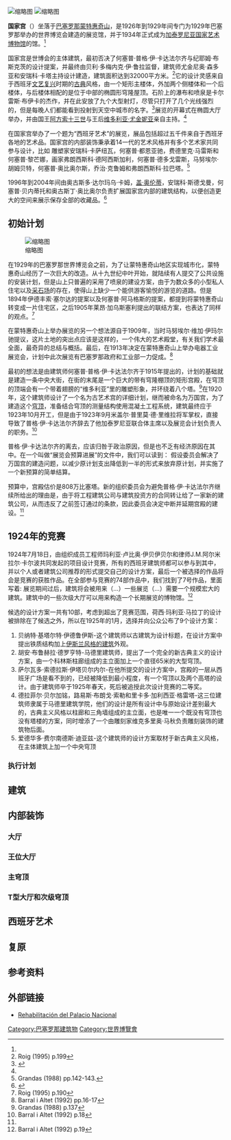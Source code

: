 [[File:050529_Barcelona_135.jpg|缩略图]]
[[File:Castell!.jpg|缩略图]]

'''国家宫'''（{{lang-ca|Palau Nacional}}）坐落于[[巴塞罗那|巴塞罗那]][[蒙特惠奇山|蒙特惠奇山]]，是1926年到1929年间专门为1929年巴塞罗那举办的世界博览会建造的展览馆，并于1934年正式成为[[加泰罗尼亚国家艺术博物馆|加泰罗尼亚国家艺术博物馆]]的馆。<ref name="R99" />

国家宫是世博会的主体建筑，最初否决了何塞普·普格·伊·卡达法尔齐与纪耶姆·布斯克茨的设计提案，并最终由贝利·多梅内克·伊·鲁拉监督，建筑师尤金尼奥·森多亚和安瑞科·卡塔主持设计建造，建筑面积达到32000平方米。<ref name="R99">Roig (1995) p.199</ref>它的设计灵感来自于西班牙[[文艺复兴|文艺复兴]]时期的[[古典主義|古典]]风格，由一个矩形主楼体，外加两个侧楼体和一个后楼体，与后楼体相配的是位于中部的椭圆形穹隆屋顶。石阶上的瀑布和喷泉是卡尔雷斯·布伊卡的杰作，并在此安放了九个大型射灯，尽管只打开了几个光线强烈的，但是每晚人们都能看到投射到天空中城市的名字。<ref name=autogenerated1>{{Cite web |url=http://www.skyscrapercity.com/showthread.php?t=120389 |title=La Exposición Internacional de 1929 |access-date=2013-06-14 |archive-url=https://web.archive.org/web/20121022175958/http://www.skyscrapercity.com/showthread.php?t=120389 |archive-date=2012-10-22 |dead-url=yes }}</ref>展览的开幕式在椭圆大厅举办，并由国王[[阿方索十三世|阿方索十三世]]与王后[[维多利亚·尤金妮亚公主_(巴腾堡)|维多利亚·尤金妮亚]]亲自主持。<ref name="R99" />

在国家宫举办了一个题为“西班牙艺术”的展览，展品包括超过五千件来自于西班牙各地的艺术品。国家宫的内部装饰秉承着14一代的艺术风格并有多个艺术家共同参与设计，比如
雕塑家安瑞科·卡萨纽瓦，何塞普·都恩亚驰，费德里克·马雷斯和何塞普·黎芒娜，画家弗朗西斯科·德阿西斯加利，何塞普·德多戈雷斯，马努埃尔·胡姆贝特，何塞普·奥比奥尔斯，乔治·克鲁姆和弗朗西斯科·拉巴塔。<ref>Grandas (1988) pp.142-143.</ref>

1996年到2004年间由奥古斯多·达尔玛乌·卡姆，[[盖·奥伦蒂|盖·奥伦蒂]]，安瑞科·斯德戈曼，何塞普·贝内蒂托和奥古斯丁·奥比奥尔负责扩展国家宫内部的建筑结构，以便创造更大的空间来展示保存全部的收藏品。<ref name="BOE">{{Cite web |url=http://www.boe.es/boe/dias/1995/01/27/pdfs/A02781-02783.pdf |title=BOE del 27/1/1995 donde se publica el acuerdo para la rehabilitación entre el Ministerio de Cultura, la Generalidad de Cataluña y el Ayuntamiento de Barcelona |accessdate=2013-06-14 |archive-date=2012-01-27 |archive-url=https://web.archive.org/web/20120127214025/http://www.boe.es/boe/dias/1995/01/27/pdfs/A02781-02783.pdf |dead-url=no }}</ref>

== 初始计划 ==
[[File:Barcelona29-Palau.jpg|缩略图]]

在1929年的巴塞罗那世界博览会之前，为了让蒙特惠奇山地区实现城市化，蒙特惠奇山经历了一次巨大的改造。从十九世纪中叶开始，就陆续有人提交了公共设施的安装计划，但是山上只普遍的采用了喷泉的建设方案，由于为数众多的小型私人住宅以及[[沙石场|采石场]]的存在，使得山上缺少一个能供游客愉悦的游览的道路。但是1894年伊德丰索·塞尔达的提案以及何塞普·阿马格斯的提案，都提到将蒙特惠奇山转变成一片住宅区，之后1905年莱昂·加乌斯塞利提出的联结方案，也表达了同样的观点。<ref>Roig  (1995) p.190</ref>

在蒙特惠奇山上举办展览的另一个想法源自于1909年，当时马努埃尔·维加·伊玛尔驰提议，这片土地的突出点应该是这样的，一个伟大的艺术殿堂，有关我们学术最全面，最奇异的总结与概括。最后，在1913年决定在蒙特惠奇山上举办电器工业展览会，计划中此次展览有巴塞罗那政府和工业部一力促成。<ref>Barral i Altet  (1992) pp.16-17</ref>

最初的想法是由建筑师何塞普·普格·伊·卡达法尔齐于1915年提出的，计划的基础就是建造一条中央大街，在街的末尾是一个巨大的带有穹隆棚顶的矩形宫殿，在穹顶的顶端会有一个带着翅膀的“维多利亚”里的雕塑形象，并环绕着八个塔。<ref>Grandas (1988) p.137</ref>在1920年，这个建筑师设计了一个名为古艺术宫的详细计划，继而被命名为万国宫，为了建造这个[[穹顶|穹顶]]，准备结合穹顶的测量结构使用混凝土工程系统，建筑最终应于1923年10月开工，但是由于1923年9月米盖尔·普里莫·德·里维拉将军掌权，直接导致了普格·伊·卡达法尔齐辞去了他加泰罗尼亚联合体主席以及展览会计划负责人的职务。<ref name="B18">Barral i Altet (1992) p.18</ref>

普格·伊·卡达法尔齐的离去，应该归咎于政治原因，但是也不乏有经济原因在其中。在一个叫做“展览会预算进展”的文件中，我们可以读到：
假设委员会解决了万国宫的建造问题，以减少原计划支出降低到一半的形式来放弃原计划，并实施了一个新预算的简单结算。

预算中，宫殿估价是808万比塞塔。新的组织委员会为避免普格·伊·卡达法尔齐继续所给出的理由是，由于将工程建筑公司与建筑投资方的合同转让给了一家新的建筑公司，从而违反了之前签订通过的条款，因此委员会决定中断并延期宫殿的建设。<ref name="B18" />

== 1924年的竞赛 ==
1924年7月18日，由组织成员工程师玛利亚·卢比奥·伊贝伊贝尔和律师J.M.阿尔米拉尔·卡尔波共同发起的项目设计竞赛，所有的西班牙建筑师都可以参与到其中，并以个人或者建筑公司推荐的形式提交自己的设计方案，最后一个被选择的作品将会是竞赛的获胜作品。在全部参与竞赛的74部作品中，我们找到了7号作品，里面写着:
展览期间过后，建筑将会被用来（…）一些展览（…）需要一个规模宏大的建筑。建筑中的一些次级大厅可以用来构造一个长期展览的博物馆。<ref>Barral i Altet  (1992) p.19</ref>

候选的设计方案一共有10部，考虑到超出了竞赛范围，荷西·玛利亚·马拉丁的设计被排除在了候选之外，所以在1925年的1月，选择并向公众公布了9个设计方案：

# 贝纳特·基塔尔特·伊德鲁伊斯-这个建筑师以古建筑为设计标题，在设计方案中提出铁质结构加上[[伊斯蘭建築|伊斯兰风格的建筑]]外观。
# 胡安·布鲁赫拉·德罗亨特-马德里建筑师，提出了一个完全的新古典主义的设计方案，由一个科林斯柱廊组成的主立面加上一个直径65米的大型穹顶。
# 萨尔瓦多·索德拉斯·伊塔贝尔内尔-在他所提交的设计方案中，宫殿的一层从西班牙广场是看不到的，已经被降低到最小程度，有一个穹顶以及两个高塔的设计。由于建筑师卒于1925年春天，死后被追授此次设计竞赛的二等奖。
# 德拉菲尔·贝尔加铭，路易斯·布朗戈·索勒和里卡多·加利西亚·格雷塔-这三位建筑师隶属于马德里建筑学院，他们的设计是所有设计中与原始设计差别最大的，古典主义风格以柱廊和三角墙组成的主立面，也是唯一一个既没有穹顶也没有塔楼的方案，同时增添了一个由雕刻家维克多里奥·马秋负责雕刻装饰的建筑物后面。
# 爱德华多·费尔南德斯·迪亚兹-这个建筑师的设计方案取材于新古典主义风格，在主体建筑上加一个中央穹顶

=== 执行计划 ===

== 建筑 ==

== 内部装饰 ==

=== 大厅 ===

=== 王位大厅 ===

=== 主穹顶 ===

=== T型大厅和次级穹顶 ===

== 西班牙艺术 ==

== 复原 ==

== 参考资料 ==
{{Reflist|2}}

== 外部链接 ==
* [http://www.bcn.es/publicacions/bmm/pdf_historic/23_BCN_Metropolis_Mediterrania/rehabilitacio_palau.pdf Rehabilitación del Palacio Nacional]{{Wayback|url=http://www.bcn.es/publicacions/bmm/pdf_historic/23_BCN_Metropolis_Mediterrania/rehabilitacio_palau.pdf |date=20120829105930 }}

[[Category:巴塞罗那建筑物|Category:巴塞罗那建筑物]]
[[Category:世界博覽會|Category:世界博覽會]]